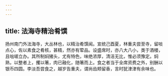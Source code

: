 ```yaml
---
---
---
```

title: 法海寺精治肴馔
---



扬州南门外法海寺，大丛林也，以精治肴馔闻。宣统己酉夏，林重夫尝至寺，留啖点心，佐以素食之肴核，甚精，然亦有荤品。设盛席时，亦八大八小，类于酒楼，且咄嗟立办。其所制焖猪头，尤有特色，味绝浓厚，清洁无比，惟必须豫定。焖熟，以整者上，攫以箸，肉已融化，随箸而上。食之者当于全席资费之外，别酬以银币四圆。李淡吾尝食之，越岁告重夫，谓尚齿颊留香，言时犹津津有余味也。